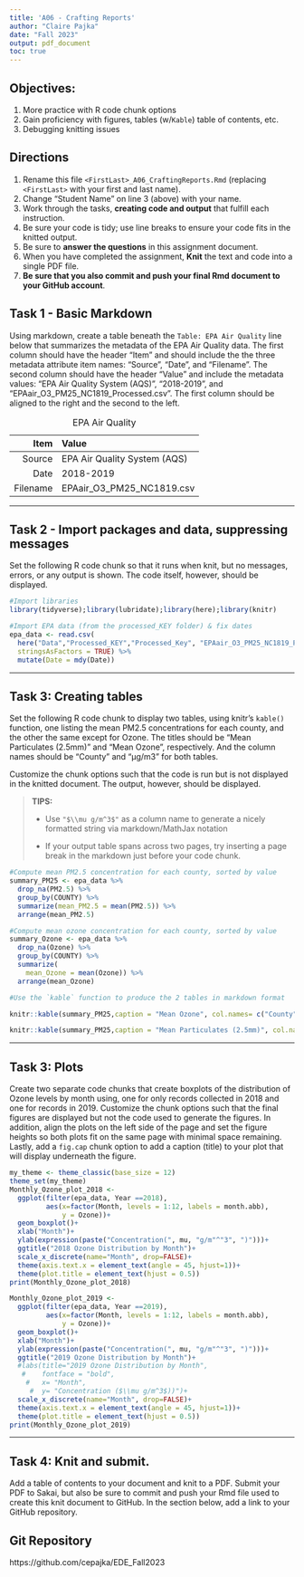 ```yaml
---
title: 'A06 - Crafting Reports'
author: "Claire Pajka" 
date: "Fall 2023"
output: pdf_document
toc: true
---
```


\listoftables

## Objectives:

1.  More practice with R code chunk options
1.  Gain proficiency with figures, tables (w/`Kable`) table of contents, etc.
1.  Debugging knitting issues

## Directions

1.  Rename this file `<FirstLast>_A06_CraftingReports.Rmd` (replacing `<FirstLast>` with your first and last name).
1.  Change "Student Name" on line 3 (above) with your name.
1.  Work through the tasks, **creating code and output** that fulfill each instruction.
1.  Be sure your code is tidy; use line breaks to ensure your code fits in the knitted output.
1.  Be sure to **answer the questions** in this assignment document.
1.  When you have completed the assignment, **Knit** the text and code into a single PDF file.
1.  **Be sure that you also commit and push your final Rmd document to your GitHub account**.

## Task 1 - Basic Markdown

Using markdown, create a table beneath the `Table: EPA Air Quality` line below that summarizes the metadata of the EPA Air Quality data. The first column should have the header "Item" and should include the the three metadata attribute item names: "Source", "Date", and "Filename". The second column should have the header "Value" and include the metadata values: "EPA Air Quality System (AQS)", "2018-2019", and "EPAair_O3_PM25_NC1819_Processed.csv". The first column should be aligned to the right and the second to the left.

Table: EPA Air Quality

Item          | Value                       
-------------:| :-------------
Source        | EPA Air Quality System (AQS)
Date          | 2018-2019
Filename      | EPAair_O3_PM25_NC1819.csv


---

## Task 2 - Import packages and data, suppressing messages

Set the following R code chunk so that it runs when knit, but no messages, errors, or any output is shown. The code itself, however, should be displayed.

```r
#Import libraries
library(tidyverse);library(lubridate);library(here);library(knitr)

#Import EPA data (from the processed_KEY folder) & fix dates
epa_data <- read.csv(
  here("Data","Processed_KEY","Processed_Key", "EPAair_O3_PM25_NC1819_Processed.csv"),
  stringsAsFactors = TRUE) %>% 
  mutate(Date = mdy(Date))


```

---

## Task 3: Creating tables

Set the following R code chunk to display two tables, using knitr's `kable()` function, one listing the mean PM2.5 concentrations for each county, and the other the same except for Ozone. The titles should be "Mean Particulates (2.5mm)" and "Mean Ozone", respectively. And the column names should be "County" and "µg/m3" for both tables.

Customize the chunk options such that the code is run but is not displayed in the knitted document. The output, however, should be displayed.

> **TIPS:**
>
> -   Use `"$\\mu g/m^3$"` as a column name to generate a nicely formatted string via markdown/MathJax notation
>
> -   If your output table spans across two pages, try inserting a page break in the markdown just before your code chunk.

\newpage

```r
#Compute mean PM2.5 concentration for each county, sorted by value
summary_PM25 <- epa_data %>% 
  drop_na(PM2.5) %>% 
  group_by(COUNTY) %>% 
  summarize(mean_PM2.5 = mean(PM2.5)) %>% 
  arrange(mean_PM2.5)

#Compute mean ozone concentration for each county, sorted by value
summary_Ozone <- epa_data %>% 
  drop_na(Ozone) %>% 
  group_by(COUNTY) %>% 
  summarize(
    mean_Ozone = mean(Ozone)) %>% 
  arrange(mean_Ozone)

#Use the `kable` function to produce the 2 tables in markdown format

knitr::kable(summary_PM25,caption = "Mean Ozone", col.names= c("County", "$\\mu g/m^3$"))

knitr::kable(summary_PM25,caption = "Mean Particulates (2.5mm)", col.names= c("County", "$\\mu g/m^3$"))

```

---

## Task 3: Plots

Create two separate code chunks that create boxplots of the distribution of Ozone levels by month using, one for only records collected in 2018 and one for records in 2019. Customize the chunk options such that the final figures are displayed but not the code used to generate the figures. In addition, align the plots on the left side of the page and set the figure heights so both plots fit on the same page with minimal space remaining. Lastly, add a `fig.cap` chunk option to add a caption (title) to your plot that will display underneath the figure.

```r
my_theme <- theme_classic(base_size = 12)
theme_set(my_theme)
Monthly_Ozone_plot_2018 <-
  ggplot(filter(epa_data, Year ==2018), 
         aes(x=factor(Month, levels = 1:12, labels = month.abb),
             y = Ozone))+
  geom_boxplot()+
  xlab("Month")+
  ylab(expression(paste("Concentration(", mu, "g/m"^"3", ")")))+
  ggtitle("2018 Ozone Distribution by Month")+
  scale_x_discrete(name="Month", drop=FALSE)+
  theme(axis.text.x = element_text(angle = 45, hjust=1))+
  theme(plot.title = element_text(hjust = 0.5))
print(Monthly_Ozone_plot_2018)

```

```r
Monthly_Ozone_plot_2019 <-
  ggplot(filter(epa_data, Year ==2019), 
         aes(x=factor(Month, levels = 1:12, labels = month.abb),
             y = Ozone))+
  geom_boxplot()+
  xlab("Month")+
  ylab(expression(paste("Concentration(", mu, "g/m"^"3", ")")))+
  ggtitle("2019 Ozone Distribution by Month")+
  #labs(title="2019 Ozone Distribution by Month",
   #    fontface = "bold",
    #   x= "Month",
     #  y= "Concentration ($\\mu g/m^3$))")+
  scale_x_discrete(name="Month", drop=FALSE)+
  theme(axis.text.x = element_text(angle = 45, hjust=1))+
  theme(plot.title = element_text(hjust = 0.5))
print(Monthly_Ozone_plot_2019)
```

---
\newpage

## Task 4: Knit and submit.
Add a table of contents to your document and knit to a PDF. Submit your PDF to Sakai, but also be sure to commit and push your Rmd file used to create this knit document to GitHub. In the section below, add a link to your GitHub repository. 

## Git Repository
https://github.com/cepajka/EDE_Fall2023
